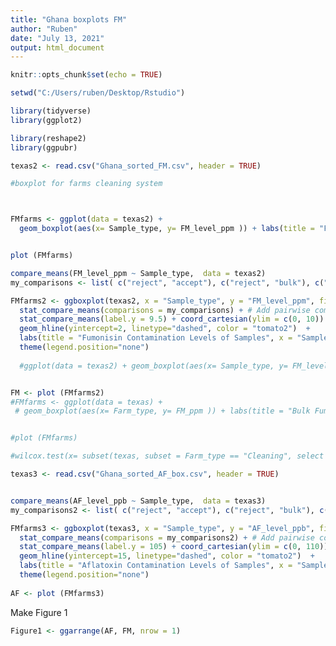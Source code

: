 ---
title: "Ghana boxplots FM"
author: "Ruben"
date: "July 13, 2021"
output: html_document
---

```{r setup, include=FALSE}
knitr::opts_chunk$set(echo = TRUE)
```

```{r}
setwd("C:/Users/ruben/Desktop/Rstudio")

library(tidyverse)
library(ggplot2)

library(reshape2)
library(ggpubr)
```

```{r}
texas2 <- read.csv("Ghana_sorted_FM.csv", header = TRUE)
```


```{r}
#boxplot for farms cleaning system



FMfarms <- ggplot(data = texas2) + 
  geom_boxplot(aes(x= Sample_type, y= FM_level_ppm )) + labs(title = "Fumonisin Level of Ghana samples", x = "Sample Type", y = "Fumonisin Level (ppm)") + theme(legend.position = c(0.2, 0.8)) + stat_compare_means(aes(x= Sample_type, y= FM_level_ppm))


plot (FMfarms)

compare_means(FM_level_ppm ~ Sample_type,  data = texas2)
my_comparisons <- list( c("reject", "accept"), c("reject", "bulk"), c("accept", "bulk") )

FMfarms2 <- ggboxplot(texas2, x = "Sample_type", y = "FM_level_ppm", fill = "Sample_type") + 
  stat_compare_means(comparisons = my_comparisons) + # Add pairwise comparisons p-value
  stat_compare_means(label.y = 9.5) + coord_cartesian(ylim = c(0, 10)) +
  geom_hline(yintercept=2, linetype="dashed", color = "tomato2")  + 
  labs(title = "Fumonisin Contamination Levels of Samples", x = "Sample Type", y = "Fumonisin Level (ppm)") +
  theme(legend.position="none")
  
  #ggplot(data = texas2) + geom_boxplot(aes(x= Sample_type, y= FM_level_ppm )) + labs(title = "Fumonisin Level of Ghana samples", x = "Sample Type", y = "Fumonisin Level (ppm)") + theme(legend.position = c(0.2, 0.8)) + stat_compare_means(aes(x= Sample_type, y= FM_level_ppm))


FM <- plot (FMfarms2) 
#FMfarms <- ggplot(data = texas) + 
 # geom_boxplot(aes(x= Farm_type, y= FM_ppm )) + labs(title = "Bulk Fuminisin Level of Ghana samples", x = "Farm Type", y = "Fumonisin Level (ppm)") + theme(legend.position = c(0.2, 0.8))


#plot (FMfarms)

#wilcox.test(x= subset(texas, subset = Farm_type == "Cleaning", select = "AF.ppb."), y= subset(texas, subset = Farm_type == "Non_cleaning", select = "AF.ppb."))

```


```{r}
texas3 <- read.csv("Ghana_sorted_AF_box.csv", header = TRUE)


compare_means(AF_level_ppb ~ Sample_type,  data = texas3)
my_comparisons2 <- list( c("reject", "accept"), c("reject", "bulk"), c("accept", "bulk") )

FMfarms3 <- ggboxplot(texas3, x = "Sample_type", y = "AF_level_ppb", fill = "Sample_type") + 
  stat_compare_means(comparisons = my_comparisons2) + # Add pairwise comparisons p-value
  stat_compare_means(label.y = 105) + coord_cartesian(ylim = c(0, 110)) +
  geom_hline(yintercept=15, linetype="dashed", color = "tomato2")  + 
  labs(title = "Aflatoxin Contamination Levels of Samples", x = "Sample Type", y = "Aflatoxin Level (ppb)") +
  theme(legend.position="none")
  
AF <- plot (FMfarms3) 

```

Make Figure 1

```{r}

Figure1 <- ggarrange(AF, FM, nrow = 1)


```


